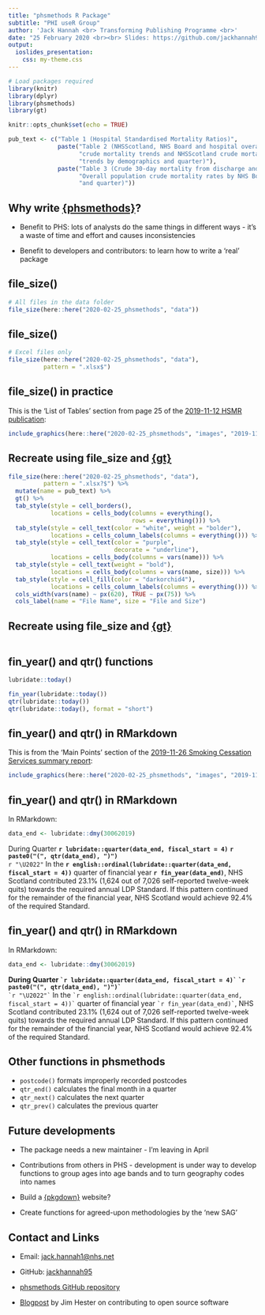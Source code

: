 ```yaml
---
title: "phsmethods R Package"
subtitle: "PHI useR Group"
author: 'Jack Hannah <br> Transforming Publishing Programme <br>'
date: "25 February 2020 <br><br> Slides: https://github.com/jackhannah95/phsmethods-useR"
output:
  ioslides_presentation:
    css: my-theme.css
---
```


```r
# Load packages required
library(knitr)
library(dplyr)
library(phsmethods)
library(gt)

knitr::opts_chunk$set(echo = TRUE)

pub_text <- c("Table 1 (Hospital Standardised Mortality Ratios)",
              paste("Table 2 (NHSScotland, NHS Board and hospital overall", 
                    "crude mortality trends and NHSScotland crude mortality", 
                    "trends by demographics and quarter)"),
              paste("Table 3 (Crude 30-day mortality from discharge and", 
                    "Overall population crude mortality rates by NHS Board", 
                    "and quarter)"))
```

## Why write [{phsmethods}](https://github.com/Health-SocialCare-Scotland/phsmethods)?

- Benefit to PHS: lots of analysts do the same things in different ways - it's a waste of time and effort and causes inconsistencies

- Benefit to developers and contributors: to learn how to write a 'real' package

## file_size()
```r
# All files in the data folder
file_size(here::here("2020-02-25_phsmethods", "data"))
```

## file_size()
```r
# Excel files only
file_size(here::here("2020-02-25_phsmethods", "data"), 
          pattern = ".xlsx$")
```

## file_size() in practice
This is the 'List of Tables' section from page 25 of the [2019-11-12 HSMR publication](https://www.isdscotland.org/Health-Topics/Quality-Indicators/Publications/2019-11-12/2019-11-12-HSMR-Report.pdf):

```r
include_graphics(here::here("2020-02-25_phsmethods", "images", "2019-11-12_HSMR-Tables.jpg"))
```

## Recreate using file_size and [{gt}](https://github.com/rstudio/gt)
```r
file_size(here::here("2020-02-25_phsmethods", "data"), 
          pattern = ".xlsx?$") %>%
  mutate(name = pub_text) %>%
  gt() %>%
  tab_style(style = cell_borders(),
            locations = cells_body(columns = everything(),
                                   rows = everything())) %>%
  tab_style(style = cell_text(color = "white", weight = "bolder"),
            locations = cells_column_labels(columns = everything())) %>%
  tab_style(style = cell_text(color = "purple", 
                              decorate = "underline"),
            locations = cells_body(columns = vars(name))) %>%
  tab_style(style = cell_text(weight = "bold"),
            locations = cells_body(columns = vars(name, size))) %>%
  tab_style(style = cell_fill(color = "darkorchid4"),
            locations = cells_column_labels(columns = everything())) %>%
  cols_width(vars(name) ~ px(620), TRUE ~ px(75)) %>%
  cols_label(name = "File Name", size = "File and Size")
```

## Recreate using file_size and [{gt}](https://github.com/rstudio/gt)

```r
```

## fin_year() and qtr() functions

```r
lubridate::today()

fin_year(lubridate::today())
qtr(lubridate::today())
qtr(lubridate::today(), format = "short")
```

## fin_year() and qtr() in RMarkdown

This is from the 'Main Points' section of the [2019-11-26 Smoking Cessation Services summary report](https://www.isdscotland.org/Health-Topics/Public-Health/Publications/2019-11-26/2019-11-26-SmokingCessationLDPstandard-Summary.pdf?):

```r
include_graphics(here::here("2020-02-25_phsmethods", "images", "2019-11-26_Smoking-Cessation-Services.jpg"))
```

## fin_year() and qtr() in RMarkdown

In RMarkdown:

```r
data_end <- lubridate::dmy(30062019)
```

During Quarter **`r lubridate::quarter(data_end, fiscal_start = 4)`** **`r paste0("(", qtr(data_end), ")")`**  
`r "\U2022"` In the **`r english::ordinal(lubridate::quarter(data_end, fiscal_start = 4))`** quarter of financial year **`r fin_year(data_end)`**, NHS Scotland contributed 23.1% (1,624 out of 7,026 self-reported twelve-week quits) towards the required annual LDP Standard. If this pattern continued for the remainder of the financial year, NHS Scotland would achieve 92.4% of the required Standard.

## fin_year() and qtr() in RMarkdown

In RMarkdown:

```r
data_end <- lubridate::dmy(30062019)
```

**During Quarter `` `r
lubridate::quarter(data_end, fiscal_start = 4)` `` `` `r
paste0("(", qtr(data_end), ")")` ``**  
`` `r
"\U2022"` `` In the `` `r
english::ordinal(lubridate::quarter(data_end, fiscal_start = 4))` `` quarter of financial year `` `r
fin_year(data_end)` ``, NHS Scotland contributed 23.1% (1,624 out of 7,026 self-reported twelve-week quits) towards the required annual LDP Standard. If this pattern continued for the remainder of the financial year, NHS Scotland would achieve 92.4% of the required Standard.

## Other functions in phsmethods

- `postcode()` formats improperly recorded postcodes
- `qtr_end()` calculates the final month in a quarter
- `qtr_next()` calculates the next quarter
- `qtr_prev()` calculates the previous quarter

## Future developments

- The package needs a new maintainer - I'm leaving in April

- Contributions from others in PHS - development is under way to develop functions to group ages into age bands and to turn geography codes into names

- Build a [{pkgdown}](https://pkgdown.r-lib.org/) website?

- Create functions for agreed-upon methodologies by the 'new SAG'

## Contact and Links

- Email: [jack.hannah1@nhs.net](mailto:jack.hannah1@nhs.net)

- GitHub: [jackhannah95](https://github.com/jackhannah95)

- [phsmethods GitHub repository](https://github.com/Health-SocialCare-Scotland/phsmethods)

- [Blogpost](https://www.tidyverse.org/blog/2017/08/contributing/) by Jim Hester on contributing to open source software